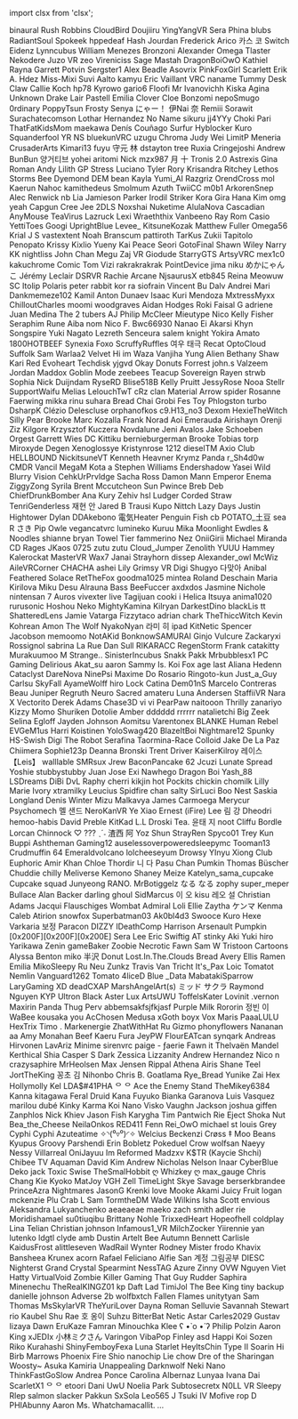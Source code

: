 ﻿import clsx from 'clsx';


<!-- Reminder that not only HTML chars have to be escaped, MDX chars also need to be (such as a space followed by an underscore). -->
<Patronelt k="0" ias="1" sp="0" >binaural</Patronelt> <Patronelt k="0" ias="1" sp="0" >Rush Robbins</Patronelt> <Patronelt k="0" ias="1" sp="0" >CloudBird</Patronelt> <Patronelt k="0" ias="1" sp="0" >Doujiiru</Patronelt> <Patronelt k="0" ias="1" sp="0" >YingYangVR</Patronelt> 
<Patronelt k="0" ias="1" sp="0" >Sera Phina</Patronelt> <Patronelt k="0" ias="1" sp="0" >blubs</Patronelt> <Patronelt k="0" ias="1" sp="0" >RadiantSoul</Patronelt> <Patronelt k="0" ias="1" sp="0" >Spokeek</Patronelt> <Patronelt k="0" ias="1" sp="0" >hppedeaf</Patronelt> 
<Patronelt k="0" ias="1" sp="0" >Hash Jourdan</Patronelt> <Patronelt k="0" ias="1" sp="0" >Frederick</Patronelt> <Patronelt k="0" ias="0" sp="0" >Arico</Patronelt> <Patronelt k="0" ias="1" sp="0" >카스 코</Patronelt> <Patronelt k="0" ias="1" sp="0" >Switch</Patronelt> 
<Patronelt k="0" ias="1" sp="0" >Eidenz</Patronelt> <Patronelt k="0" ias="1" sp="0" >Lynncubus</Patronelt> <Patronelt k="0" ias="0" sp="0" >William Menezes Bronzoni</Patronelt> <Patronelt k="0" ias="1" sp="0" >Alexander</Patronelt> <Patronelt k="0" ias="1" sp="0" >Omega</Patronelt> 
<Patronelt k="0" ias="1" sp="0" >Tlaster</Patronelt> <Patronelt k="0" ias="1" sp="0" >Nekodere</Patronelt> <Patronelt k="0" ias="1" sp="0" >Juzo VR</Patronelt> <Patronelt k="0" ias="1" sp="0" >zeo</Patronelt> <Patronelt k="0" ias="1" sp="0" >Vireniciss</Patronelt> 
<Patronelt k="0" ias="1" sp="0" >Sage Mastah</Patronelt> <Patronelt k="0" ias="1" sp="0" >DragonBoiOwO</Patronelt> <Patronelt k="0" ias="1" sp="0" >Kathiel Rayna</Patronelt> <Patronelt k="0" ias="1" sp="0" >Garrett Potvin</Patronelt> <Patronelt k="0" ias="0" sp="0" >Sergster1</Patronelt> 
<Patronelt k="0" ias="1" sp="0" >Alex Beadle</Patronelt> <Patronelt k="0" ias="1" sp="0" >Asovrix</Patronelt> <Patronelt k="0" ias="1" sp="0" >PinkFoxGirl</Patronelt> <Patronelt k="0" ias="1" sp="0" >Scarlett</Patronelt> <Patronelt k="0" ias="1" sp="0" >Erik A&#0046; Hdez</Patronelt> 
<Patronelt k="0" ias="1" sp="0" >Miss&#0045;Mixi</Patronelt> <Patronelt k="0" ias="1" sp="0" >Suvi Aalto</Patronelt> <Patronelt k="0" ias="1" sp="0" >kamyu</Patronelt> <Patronelt k="0" ias="1" sp="0" >Eric Vaillant</Patronelt> <Patronelt k="0" ias="1" sp="0" >VRC naname</Patronelt> 
<Patronelt k="0" ias="1" sp="0" >Tummy</Patronelt> <Patronelt k="0" ias="1" sp="0" >Desk Claw</Patronelt> <Patronelt k="0" ias="1" sp="0" >Callie Koch</Patronelt> <Patronelt k="0" ias="1" sp="0" >hp78</Patronelt> <Patronelt k="0" ias="0" sp="0" >Kyrowo</Patronelt> 
<Patronelt k="0" ias="0" sp="0" >gario6</Patronelt> <Patronelt k="0" ias="1" sp="0" >Floofi</Patronelt> <Patronelt k="0" ias="1" sp="0" >Mr Ivanovichh</Patronelt> <Patronelt k="0" ias="1" sp="0" >Kiska Agina</Patronelt> <Patronelt k="0" ias="1" sp="0" >Unknown</Patronelt> 
<Patronelt k="0" ias="1" sp="0" >Drake Lair</Patronelt> <Patronelt k="0" ias="1" sp="0" >Pastell Emilia</Patronelt> <Patronelt k="0" ias="1" sp="0" >Clover Cloe</Patronelt> <Patronelt k="0" ias="1" sp="0" >Bonzomi</Patronelt> <Patronelt k="0" ias="1" sp="0" >nepoSmugo</Patronelt> 
<Patronelt k="0" ias="1" sp="0" >0rdinary</Patronelt> <Patronelt k="0" ias="1" sp="0" >PoppyTsun</Patronelt> <Patronelt k="0" ias="1" sp="0" >Frosty</Patronelt> <Patronelt k="0" ias="1" sp="0" >Senya</Patronelt> <Patronelt k="0" ias="1" sp="0" >にゃー！</Patronelt> 
<Patronelt k="0" ias="1" sp="0" >伊Nai 奈</Patronelt> <Patronelt k="0" ias="1" sp="0" >Remiii</Patronelt> <Patronelt k="0" ias="1" sp="0" >Sorawit Surachatecomson</Patronelt> <Patronelt k="0" ias="1" sp="0" >Lothar Hernandez</Patronelt> <Patronelt k="0" ias="1" sp="0" >No Name</Patronelt> 
<Patronelt k="0" ias="1" sp="0" >sikuru</Patronelt> <Patronelt k="0" ias="1" sp="0" >jj4YYy</Patronelt> <Patronelt k="0" ias="1" sp="0" >Choki</Patronelt> <Patronelt k="0" ias="1" sp="0" >Pari</Patronelt> <Patronelt k="0" ias="1" sp="0" >ThatFatKidsMom</Patronelt> 
<Patronelt k="0" ias="1" sp="0" >maekawa</Patronelt> <Patronelt k="0" ias="1" sp="0" >Denís Couñago</Patronelt> <Patronelt k="0" ias="1" sp="0" >Surfur</Patronelt> <Patronelt k="0" ias="1" sp="0" >Hyblocker</Patronelt> <Patronelt k="0" ias="1" sp="0" >Kuro</Patronelt> 
<Patronelt k="0" ias="1" sp="0" >Squanderfool</Patronelt> <Patronelt k="0" ias="1" sp="0" >YR NS</Patronelt> <Patronelt k="0" ias="1" sp="0" >bluekunVRC</Patronelt> <Patronelt k="0" ias="1" sp="0" >uzugu</Patronelt> <Patronelt k="0" ias="1" sp="0" >Chroma</Patronelt> 
<Patronelt k="0" ias="0" sp="0" >Judy Wei</Patronelt> <Patronelt k="0" ias="1" sp="0" >LimitP</Patronelt> <Patronelt k="0" ias="1" sp="0" >Meneria</Patronelt> <Patronelt k="0" ias="1" sp="0" >CrusaderArts</Patronelt> <Patronelt k="0" ias="1" sp="0" >Kimari13</Patronelt> 
<Patronelt k="0" ias="1" sp="0" >fuyu</Patronelt> <Patronelt k="0" ias="1" sp="0" >守元 林</Patronelt> <Patronelt k="0" ias="1" sp="0" >dstayton</Patronelt> <Patronelt k="0" ias="1" sp="0" >tree</Patronelt> <Patronelt k="0" ias="1" sp="0" >Ruxia</Patronelt> 
<Patronelt k="0" ias="1" sp="0" >Cringejoshi</Patronelt> <Patronelt k="0" ias="0" sp="0" >Andrew</Patronelt> <Patronelt k="0" ias="1" sp="0" >BunBun</Patronelt> <Patronelt k="0" ias="1" sp="0" >양거티브</Patronelt> <Patronelt k="0" ias="1" sp="0" >yohei aritomi</Patronelt> 
<Patronelt k="0" ias="1" sp="0" >Nick</Patronelt> <Patronelt k="0" ias="1" sp="0" >mzx987</Patronelt> <Patronelt k="0" ias="0" sp="0" >月 十</Patronelt> <Patronelt k="0" ias="0" sp="0" >Tronis 2&#0046;0</Patronelt> <Patronelt k="0" ias="0" sp="0" >Astrexis</Patronelt> 
<Patronelt k="0" ias="1" sp="0" >Gina Roman</Patronelt> <Patronelt k="0" ias="1" sp="0" >Andy</Patronelt> <Patronelt k="0" ias="0" sp="0" >Lilith GP</Patronelt> <Patronelt k="0" ias="0" sp="0" >Stress</Patronelt> <Patronelt k="0" ias="1" sp="0" >Luciano Tyler</Patronelt> 
<Patronelt k="0" ias="1" sp="0" >Rory</Patronelt> <Patronelt k="0" ias="1" sp="0" >Krisandra Ritchey</Patronelt> <Patronelt k="0" ias="0" sp="0" >Lethos Storms</Patronelt> <Patronelt k="0" ias="0" sp="0" >Bee</Patronelt> <Patronelt k="0" ias="0" sp="0" >Dyemond</Patronelt> 
<Patronelt k="0" ias="1" sp="0" >DEM bean</Patronelt> <Patronelt k="0" ias="1" sp="0" >Kayla</Patronelt> <Patronelt k="0" ias="1" sp="0" >Yumi&#0095;AI</Patronelt> <Patronelt k="0" ias="1" sp="0" >Razgriz</Patronelt> <Patronelt k="0" ias="1" sp="0" >OrendCross</Patronelt> 
<Patronelt k="0" ias="1" sp="0" >mol</Patronelt> <Patronelt k="0" ias="1" sp="0" >Kaerun</Patronelt> <Patronelt k="0" ias="1" sp="0" >Nahoc</Patronelt> <Patronelt k="0" ias="1" sp="0" >kamithedeus</Patronelt> <Patronelt k="0" ias="1" sp="0" >Smolmum</Patronelt> 
<Patronelt k="0" ias="1" sp="0" >Azuth</Patronelt> <Patronelt k="0" ias="1" sp="0" >TwiiCC</Patronelt> <Patronelt k="0" ias="0" sp="0" >m0b1</Patronelt> <Patronelt k="0" ias="1" sp="0" >ArkorenSnep</Patronelt> <Patronelt k="0" ias="1" sp="0" >Alec Renwick</Patronelt> 
<Patronelt k="0" ias="1" sp="0" >nb</Patronelt> <Patronelt k="0" ias="1" sp="0" >Lia</Patronelt> <Patronelt k="0" ias="1" sp="0" >Jamieson Parker</Patronelt> <Patronelt k="0" ias="1" sp="0" >Irodil Striker</Patronelt> <Patronelt k="0" ias="1" sp="0" >Kora Gira</Patronelt> 
<Patronelt k="0" ias="1" sp="0" >Hana Kim</Patronelt> <Patronelt k="0" ias="1" sp="0" >omg yeah</Patronelt> <Patronelt k="0" ias="1" sp="0" >Capgun</Patronelt> <Patronelt k="0" ias="0" sp="0" >Cree Jee</Patronelt> <Patronelt k="0" ias="1" sp="0" >2DLS</Patronelt> 
<Patronelt k="0" ias="1" sp="0" >Noxshai</Patronelt> <Patronelt k="0" ias="0" sp="0" >Nuketime</Patronelt> <Patronelt k="0" ias="1" sp="0" >AlulaNova</Patronelt> <Patronelt k="0" ias="1" sp="0" >Cascadian</Patronelt> <Patronelt k="0" ias="1" sp="0" >AnyMouse</Patronelt> 
<Patronelt k="0" ias="0" sp="0" >TeaVirus</Patronelt> <Patronelt k="0" ias="1" sp="0" >Lazruck</Patronelt> <Patronelt k="0" ias="0" sp="0" >Lexi</Patronelt> <Patronelt k="0" ias="1" sp="0" >Wraeththix</Patronelt> <Patronelt k="0" ias="1" sp="0" >Vanbeeno</Patronelt> 
<Patronelt k="0" ias="1" sp="0" >Ray Rom</Patronelt> <Patronelt k="0" ias="1" sp="0" >Casio</Patronelt> <Patronelt k="0" ias="1" sp="0" >YettiToes</Patronelt> <Patronelt k="0" ias="1" sp="0" >Googi</Patronelt> <Patronelt k="0" ias="0" sp="0" >UprightBlue</Patronelt> 
<Patronelt k="0" ias="1" sp="0" >Levee&#0095;</Patronelt> <Patronelt k="0" ias="1" sp="0" >KitsuneKozak</Patronelt> <Patronelt k="0" ias="1" sp="0" >Matthew Fuller</Patronelt> <Patronelt k="0" ias="1" sp="0" >Omega56</Patronelt> <Patronelt k="0" ias="1" sp="0" >Krial</Patronelt> 
<Patronelt k="0" ias="1" sp="0" >J S</Patronelt> <Patronelt k="0" ias="1" sp="0" >vastextent</Patronelt> <Patronelt k="0" ias="0" sp="0" >Noah Branscum</Patronelt> <Patronelt k="0" ias="1" sp="0" >pattiroth</Patronelt> <Patronelt k="0" ias="1" sp="0" >TarKus</Patronelt> 
<Patronelt k="0" ias="1" sp="0" >Zukii</Patronelt> <Patronelt k="0" ias="1" sp="0" >Tapitolo Penopato</Patronelt> <Patronelt k="0" ias="1" sp="0" >Krissy</Patronelt> <Patronelt k="0" ias="1" sp="0" >Kixlio Yueny</Patronelt> <Patronelt k="0" ias="1" sp="0" >Kai Peace</Patronelt> 
<Patronelt k="0" ias="0" sp="0" >Seori</Patronelt> <Patronelt k="0" ias="1" sp="0" >GotoFinal</Patronelt> <Patronelt k="0" ias="1" sp="0" >Shawn Wiley</Patronelt> <Patronelt k="0" ias="1" sp="0" >Narry</Patronelt> <Patronelt k="0" ias="1" sp="0" >KK</Patronelt> 
<Patronelt k="0" ias="1" sp="0" >nightliss</Patronelt> <Patronelt k="0" ias="1" sp="0" >John Chan</Patronelt> <Patronelt k="0" ias="1" sp="0" >Megu</Patronelt> <Patronelt k="0" ias="1" sp="0" >Zaj VR</Patronelt> <Patronelt k="0" ias="0" sp="0" >Giodude</Patronelt> 
<Patronelt k="0" ias="1" sp="0" >StarryGTS</Patronelt> <Patronelt k="0" ias="1" sp="0" >ArtsyVRC</Patronelt> <Patronelt k="0" ias="1" sp="0" >mex1c0</Patronelt> <Patronelt k="0" ias="1" sp="0" >kakuchrome</Patronelt> <Patronelt k="0" ias="1" sp="0" >Comic Tom</Patronelt> 
<Patronelt k="0" ias="1" sp="0" >Vizi</Patronelt> <Patronelt k="0" ias="1" sp="0" >rakrakrakrak</Patronelt> <Patronelt k="0" ias="1" sp="0" >PointDevice</Patronelt> <Patronelt k="0" ias="1" sp="0" >jima niku</Patronelt> <Patronelt k="0" ias="0" sp="0" >めかにゃんこ</Patronelt> 
<Patronelt k="0" ias="1" sp="0" >Jérémy Leclair</Patronelt> <Patronelt k="0" ias="1" sp="0" >DSRVR</Patronelt> <Patronelt k="0" ias="1" sp="0" >Rachie</Patronelt> <Patronelt k="0" ias="0" sp="0" >Arcane</Patronelt> <Patronelt k="0" ias="0" sp="0" >NjsaurusX</Patronelt> 
<Patronelt k="0" ias="1" sp="0" >etb845</Patronelt> <Patronelt k="0" ias="0" sp="0" >Reina</Patronelt> <Patronelt k="0" ias="1" sp="0" >Meowuw SC</Patronelt> <Patronelt k="0" ias="1" sp="0" >Itolip</Patronelt> <Patronelt k="0" ias="1" sp="0" >Polaris</Patronelt> 
<Patronelt k="0" ias="1" sp="0" >peter rabbit</Patronelt> <Patronelt k="0" ias="1" sp="0" >kor ra</Patronelt> <Patronelt k="0" ias="0" sp="0" >siofrain</Patronelt> <Patronelt k="0" ias="1" sp="0" >Vincent Bu</Patronelt> <Patronelt k="0" ias="0" sp="0" >Dalv Andrei</Patronelt> 
<Patronelt k="0" ias="1" sp="0" >Mari</Patronelt> <Patronelt k="0" ias="1" sp="0" >Dankmemeze102 Kamil</Patronelt> <Patronelt k="0" ias="1" sp="0" >Anton Dunaev</Patronelt> <Patronelt k="0" ias="0" sp="0" >Isaac Kuri Mendoza</Patronelt> <Patronelt k="0" ias="0" sp="0" >MxtressMyxx</Patronelt> 
<Patronelt k="0" ias="0" sp="0" >ChilloutCharles</Patronelt> <Patronelt k="0" ias="1" sp="0" >moomi</Patronelt> <Patronelt k="0" ias="0" sp="0" >woodgraves</Patronelt> <Patronelt k="0" ias="0" sp="0" >Aidan Hodges</Patronelt> <Patronelt k="0" ias="1" sp="0" >Roki</Patronelt> 
<Patronelt k="0" ias="1" sp="0" >Faisal G</Patronelt> <Patronelt k="0" ias="1" sp="0" >adriene</Patronelt> <Patronelt k="0" ias="1" sp="0" >Juan Medina</Patronelt> <Patronelt k="0" ias="1" sp="0" >The 2 tubers</Patronelt> <Patronelt k="0" ias="1" sp="0" >AJ</Patronelt> 
<Patronelt k="0" ias="1" sp="0" >Philip McCleer</Patronelt> <Patronelt k="0" ias="0" sp="0" >Mieutype Nico</Patronelt> <Patronelt k="0" ias="1" sp="0" >Kelly Fisher</Patronelt> <Patronelt k="0" ias="1" sp="0" >Seraphim Rune</Patronelt> <Patronelt k="0" ias="1" sp="0" >Aiba</Patronelt> 
<Patronelt k="0" ias="0" sp="0" >nom</Patronelt> <Patronelt k="0" ias="0" sp="0" >Nico F&#0046;</Patronelt> <Patronelt k="0" ias="1" sp="0" >Bwc66930</Patronelt> <Patronelt k="0" ias="0" sp="0" >Nanao Ei</Patronelt> <Patronelt k="0" ias="1" sp="0" >Akarsi</Patronelt> 
<Patronelt k="0" ias="1" sp="0" >Khyn</Patronelt> <Patronelt k="0" ias="1" sp="0" >Songspire</Patronelt> <Patronelt k="0" ias="1" sp="0" >Yuki Nagato</Patronelt> <Patronelt k="0" ias="0" sp="0" >Lezreth Senceura</Patronelt> <Patronelt k="0" ias="1" sp="0" >salem knight</Patronelt> 
<Patronelt k="0" ias="0" sp="0" >Yokira Amato</Patronelt> <Patronelt k="0" ias="0" sp="0" >1800HOTBEEF</Patronelt> <Patronelt k="0" ias="1" sp="0" >Synexia Foxo</Patronelt> <Patronelt k="0" ias="1" sp="0" >ScruffyRuffles</Patronelt> <Patronelt k="0" ias="1" sp="0" >여우 태극</Patronelt> 
<Patronelt k="0" ias="0" sp="0" >Recat</Patronelt> <Patronelt k="0" ias="1" sp="0" >OptoCloud</Patronelt> <Patronelt k="0" ias="1" sp="0" >Suffolk</Patronelt> <Patronelt k="0" ias="1" sp="0" >Sam</Patronelt> <Patronelt k="0" ias="1" sp="0" >Warlaa2</Patronelt> 
<Patronelt k="0" ias="0" sp="0" >Velvet</Patronelt> <Patronelt k="0" ias="1" sp="0" >Hi im Waza</Patronelt> <Patronelt k="0" ias="1" sp="0" >Vanjiha</Patronelt> <Patronelt k="0" ias="1" sp="0" >Yung Alien</Patronelt> <Patronelt k="0" ias="1" sp="0" >Bethany Shaw</Patronelt> 
<Patronelt k="0" ias="1" sp="0" >Kari Red</Patronelt> <Patronelt k="0" ias="1" sp="0" >Evoheart</Patronelt> <Patronelt k="0" ias="1" sp="0" >Techdisk</Patronelt> <Patronelt k="0" ias="1" sp="0" >yjgvd</Patronelt> <Patronelt k="0" ias="0" sp="0" >Okay Donuts</Patronelt> 
<Patronelt k="0" ias="1" sp="0" >Forrest</Patronelt> <Patronelt k="0" ias="1" sp="0" >john&#0046;s</Patronelt> <Patronelt k="0" ias="0" sp="0" >Valzeem</Patronelt> <Patronelt k="0" ias="0" sp="0" >Jordan Maddox</Patronelt> <Patronelt k="0" ias="0" sp="0" >Goblin Mode</Patronelt> 
<Patronelt k="0" ias="1" sp="0" >zeebees</Patronelt> <Patronelt k="0" ias="1" sp="0" >Teacup Sovereign</Patronelt> <Patronelt k="0" ias="0" sp="0" >Rayen</Patronelt> <Patronelt k="0" ias="0" sp="0" >strwb</Patronelt> <Patronelt k="0" ias="0" sp="0" >Sophia</Patronelt> 
<Patronelt k="0" ias="0" sp="0" >Nick Duijndam</Patronelt> <Patronelt k="0" ias="0" sp="0" >RyseRD</Patronelt> <Patronelt k="0" ias="1" sp="0" >Blise518B</Patronelt> <Patronelt k="0" ias="1" sp="0" >Kelly Pruitt</Patronelt> <Patronelt k="0" ias="0" sp="0" >JessyRose</Patronelt> 
<Patronelt k="0" ias="1" sp="0" >Nooa</Patronelt> <Patronelt k="0" ias="0" sp="0" >Stellr</Patronelt> <Patronelt k="0" ias="1" sp="0" >SupportWaifu</Patronelt> <Patronelt k="0" ias="0" sp="0" >Melias</Patronelt> <Patronelt k="0" ias="1" sp="0" >LelouchTwT</Patronelt> 
<Patronelt k="0" ias="0" sp="0" >cRz clan</Patronelt> <Patronelt k="0" ias="0" sp="0" >Material Arrow</Patronelt> <Patronelt k="0" ias="0" sp="0" >spider</Patronelt> <Patronelt k="0" ias="0" sp="0" >Rosanne Faerwing</Patronelt> <Patronelt k="0" ias="0" sp="0" >mikka</Patronelt> 
<Patronelt k="0" ias="1" sp="0" >rinu suhara</Patronelt> <Patronelt k="0" ias="1" sp="0" >Bread Chai</Patronelt> <Patronelt k="0" ias="0" sp="0" >Grobi</Patronelt> <Patronelt k="0" ias="1" sp="0" >Fes Toy</Patronelt> <Patronelt k="0" ias="0" sp="0" >Phlogston</Patronelt> 
<Patronelt k="0" ias="1" sp="0" >turbo</Patronelt> <Patronelt k="0" ias="1" sp="0" >DsharpK</Patronelt> <Patronelt k="0" ias="0" sp="0" >Clézio Delescluse</Patronelt> <Patronelt k="0" ias="0" sp="0" >orphanofkos</Patronelt> <Patronelt k="0" ias="1" sp="0" >c9&#0046;H13&#0095;no3</Patronelt> 
<Patronelt k="0" ias="0" sp="0" >Dexom</Patronelt> <Patronelt k="0" ias="0" sp="0" >HexieTheWitch</Patronelt> <Patronelt k="0" ias="0" sp="0" >Silly Pear</Patronelt> <Patronelt k="0" ias="0" sp="0" >Brooke</Patronelt> <Patronelt k="0" ias="0" sp="0" >Marc Kozalla</Patronelt> 
<Patronelt k="0" ias="0" sp="0" >Frank</Patronelt> <Patronelt k="0" ias="0" sp="0" >Norad</Patronelt> <Patronelt k="0" ias="1" sp="0" >Aoi Emerauda</Patronelt> <Patronelt k="0" ias="1" sp="0" >Airishayn</Patronelt> <Patronelt k="0" ias="1" sp="0" >Orenji</Patronelt> 
<Patronelt k="0" ias="0" sp="0" >Ziz</Patronelt> <Patronelt k="0" ias="0" sp="0" >Kilgore</Patronelt> <Patronelt k="0" ias="0" sp="0" >Krzysztof Kuczera</Patronelt> <Patronelt k="0" ias="1" sp="0" >Novdalune</Patronelt> <Patronelt k="0" ias="0" sp="0" >Jeni Avalos</Patronelt> 
<Patronelt k="0" ias="0" sp="0" >Jake Schoeben</Patronelt> <Patronelt k="0" ias="1" sp="0" >Orgest</Patronelt> <Patronelt k="0" ias="1" sp="0" >Garrett Wies</Patronelt> <Patronelt k="0" ias="0" sp="0" >DC</Patronelt> <Patronelt k="0" ias="1" sp="0" >Kittiku</Patronelt> 
<Patronelt k="0" ias="1" sp="0" >bernieburgerman</Patronelt> <Patronelt k="0" ias="1" sp="0" >Brooke</Patronelt> <Patronelt k="0" ias="1" sp="0" >Tobias torp</Patronelt> <Patronelt k="0" ias="0" sp="0" >Miroxyde</Patronelt> <Patronelt k="0" ias="0" sp="0" >Degen</Patronelt> 
<Patronelt k="0" ias="0" sp="0" >Xenoglossye</Patronelt> <Patronelt k="0" ias="0" sp="0" >Kristynrose 1212</Patronelt> <Patronelt k="0" ias="1" sp="0" >dieselTM</Patronelt> <Patronelt k="0" ias="0" sp="0" >Axio</Patronelt> <Patronelt k="0" ias="1" sp="0" >Club HELLBOUND</Patronelt> 
<Patronelt k="0" ias="0" sp="0" >NickitsuneVT</Patronelt> <Patronelt k="0" ias="1" sp="0" >Kenneth Heavner</Patronelt> <Patronelt k="0" ias="1" sp="0" >Krymz Panda</Patronelt> <Patronelt k="0" ias="0" sp="0" >r&#0095;Sh4d0w</Patronelt> <Patronelt k="0" ias="1" sp="0" >CMDR Vancil</Patronelt> 
<Patronelt k="0" ias="1" sp="0" >MegaM</Patronelt> <Patronelt k="0" ias="1" sp="0" >Kota</Patronelt> <Patronelt k="0" ias="1" sp="0" >a</Patronelt> <Patronelt k="0" ias="1" sp="0" >Stephen Williams</Patronelt> <Patronelt k="0" ias="1" sp="0" >Endershadow</Patronelt> 
<Patronelt k="0" ias="1" sp="0" >Yasei Wild</Patronelt> <Patronelt k="0" ias="0" sp="0" >Blurry Vision</Patronelt> <Patronelt k="0" ias="1" sp="0" >CehkUrPrvldge</Patronelt> <Patronelt k="0" ias="1" sp="0" >Sacha Ross</Patronelt> <Patronelt k="0" ias="1" sp="0" >Damon Mann</Patronelt> 
<Patronelt k="0" ias="0" sp="0" >Emperor Enema</Patronelt> <Patronelt k="0" ias="1" sp="0" >ZiggyZong</Patronelt> <Patronelt k="0" ias="1" sp="0" >Syrila</Patronelt> <Patronelt k="0" ias="0" sp="0" >Brent Mccutcheon</Patronelt> <Patronelt k="0" ias="1" sp="0" >Sun Pwince</Patronelt> 
<Patronelt k="0" ias="0" sp="0" >Breb Deb</Patronelt> <Patronelt k="0" ias="1" sp="0" >ChiefDrunkBomber</Patronelt> <Patronelt k="0" ias="1" sp="0" >Ana Kury</Patronelt> <Patronelt k="0" ias="1" sp="0" >Zehiv</Patronelt> <Patronelt k="0" ias="0" sp="0" >hsl</Patronelt> 
<Patronelt k="0" ias="1" sp="0" >Ludger</Patronelt> <Patronelt k="0" ias="1" sp="0" >Corded Straw</Patronelt> <Patronelt k="0" ias="1" sp="0" >TenriGenderless</Patronelt> <Patronelt k="0" ias="1" sp="0" >재현 안</Patronelt> <Patronelt k="0" ias="1" sp="0" >Jared B Trausi</Patronelt> 
<Patronelt k="0" ias="1" sp="0" >Kupo</Patronelt> <Patronelt k="0" ias="1" sp="0" >Nittch</Patronelt> <Patronelt k="0" ias="1" sp="0" >Lazy Days</Patronelt> <Patronelt k="0" ias="1" sp="0" >Justin Hightower</Patronelt> <Patronelt k="0" ias="1" sp="0" >Dylan</Patronelt> 
<Patronelt k="0" ias="1" sp="0" >DDAkebono</Patronelt> <Patronelt k="0" ias="0" sp="0" >電気Heater</Patronelt> <Patronelt k="0" ias="1" sp="0" >Penguin Fish</Patronelt> <Patronelt k="0" ias="1" sp="0" >cb</Patronelt> <Patronelt k="0" ias="0" sp="0" >POTATO&#0095;土豆</Patronelt> 
<Patronelt k="0" ias="0" sp="0" >sea R</Patronelt> <Patronelt k="0" ias="1" sp="0" >さき</Patronelt> <Patronelt k="0" ias="0" sp="0" >Pip Owle</Patronelt> <Patronelt k="0" ias="1" sp="0" >vegancatvrc</Patronelt> <Patronelt k="0" ias="1" sp="0" >lumineko</Patronelt> 
<Patronelt k="0" ias="1" sp="0" >Kuruu</Patronelt> <Patronelt k="0" ias="1" sp="0" >Mika Moonlight</Patronelt> <Patronelt k="0" ias="1" sp="0" >Ewdles &#0038; Noodles</Patronelt> <Patronelt k="0" ias="0" sp="0" >shianne bryan</Patronelt> <Patronelt k="0" ias="0" sp="0" >Towel Tier</Patronelt> 
<Patronelt k="0" ias="1" sp="0" >fammerino</Patronelt> <Patronelt k="0" ias="1" sp="0" >Nez</Patronelt> <Patronelt k="0" ias="1" sp="0" >OniiGirii</Patronelt> <Patronelt k="0" ias="1" sp="0" >Michael Miranda</Patronelt> <Patronelt k="0" ias="1" sp="0" >CD Rages</Patronelt> 
<Patronelt k="0" ias="1" sp="0" >JKaos 0725</Patronelt> <Patronelt k="0" ias="0" sp="0" >zutu zutu</Patronelt> <Patronelt k="0" ias="0" sp="0" >Cloud&#0095;Jumper</Patronelt> <Patronelt k="0" ias="0" sp="0" >Zenolith</Patronelt> <Patronelt k="0" ias="0" sp="0" >YUUU</Patronelt> 
<Patronelt k="0" ias="0" sp="0" >Hammey</Patronelt> <Patronelt k="0" ias="1" sp="0" >Kalerockat</Patronelt> <Patronelt k="0" ias="1" sp="0" >MasterVR</Patronelt> <Patronelt k="0" ias="1" sp="0" >Wax7</Patronelt> <Patronelt k="0" ias="0" sp="0" >Janai Strayhorn</Patronelt> 
<Patronelt k="0" ias="1" sp="0" >dissep</Patronelt> <Patronelt k="0" ias="1" sp="0" >Alexander&#0095;owl</Patronelt> <Patronelt k="0" ias="1" sp="0" >McWiz</Patronelt> <Patronelt k="0" ias="1" sp="0" >AileVRCorner</Patronelt> <Patronelt k="0" ias="0" sp="0" >CHACHA</Patronelt> 
<Patronelt k="0" ias="0" sp="0" >ashei</Patronelt> <Patronelt k="0" ias="1" sp="0" >Lily</Patronelt> <Patronelt k="0" ias="1" sp="0" >Grimsy VR</Patronelt> <Patronelt k="0" ias="1" sp="0" >Digi</Patronelt> <Patronelt k="0" ias="0" sp="0" >Shugyo</Patronelt> 
<Patronelt k="0" ias="1" sp="0" >다맞아</Patronelt> <Patronelt k="0" ias="0" sp="0" >Anibal</Patronelt> <Patronelt k="0" ias="0" sp="0" >Feathered Solace</Patronelt> <Patronelt k="0" ias="1" sp="0" >RetTheFox</Patronelt> <Patronelt k="0" ias="0" sp="0" >goodma1025</Patronelt> 
<Patronelt k="0" ias="0" sp="0" >mintea</Patronelt> <Patronelt k="0" ias="1" sp="0" >Roland Deschain</Patronelt> <Patronelt k="0" ias="0" sp="0" >Maria Kirilova</Patronelt> <Patronelt k="0" ias="1" sp="0" >Miku Desu</Patronelt> <Patronelt k="0" ias="1" sp="0" >Alrauna</Patronelt> 
<Patronelt k="0" ias="1" sp="0" >Bass</Patronelt> <Patronelt k="0" ias="1" sp="0" >BeeFuccer</Patronelt> <Patronelt k="0" ias="1" sp="0" >axdxdos</Patronelt> <Patronelt k="0" ias="1" sp="0" >Jasmine Nichole</Patronelt> <Patronelt k="0" ias="1" sp="0" >nintensan 7</Patronelt> 
<Patronelt k="0" ias="0" sp="0" >Auros</Patronelt> <Patronelt k="0" ias="0" sp="0" >vivexter live</Patronelt> <Patronelt k="0" ias="1" sp="0" >Tagijuan</Patronelt> <Patronelt k="0" ias="0" sp="0" >cooki i</Patronelt> <Patronelt k="0" ias="1" sp="0" >Helica Itsuya</Patronelt> 
<Patronelt k="0" ias="0" sp="0" >anima1020</Patronelt> <Patronelt k="0" ias="1" sp="0" >rurusonic</Patronelt> <Patronelt k="0" ias="1" sp="0" >Hoshou Neko</Patronelt> <Patronelt k="0" ias="1" sp="0" >MightyKamina</Patronelt> <Patronelt k="0" ias="1" sp="0" >Kilryan</Patronelt> 
<Patronelt k="0" ias="1" sp="0" >DarkestDino</Patronelt> <Patronelt k="0" ias="1" sp="0" >blackLis tt</Patronelt> <Patronelt k="0" ias="0" sp="0" >ShatteredLens</Patronelt> <Patronelt k="0" ias="0" sp="0" >Jamie Vatarga</Patronelt> <Patronelt k="0" ias="0" sp="0" >Fizzytaco</Patronelt> 
<Patronelt k="0" ias="1" sp="0" >adrian chark</Patronelt> <Patronelt k="0" ias="1" sp="0" >TheThiccWitch</Patronelt> <Patronelt k="0" ias="1" sp="0" >Kevin</Patronelt> <Patronelt k="0" ias="0" sp="0" >Kohrean</Patronelt> <Patronelt k="0" ias="1" sp="0" >Amon The Wolf</Patronelt> 
<Patronelt k="0" ias="0" sp="0" >NyakoNyan</Patronelt> <Patronelt k="0" ias="1" sp="0" >라미 히</Patronelt> <Patronelt k="0" ias="1" sp="0" >ipad</Patronelt> <Patronelt k="0" ias="1" sp="0" >KitNetic</Patronelt> <Patronelt k="0" ias="1" sp="0" >Spencer Jacobson</Patronelt> 
<Patronelt k="0" ias="0" sp="0" >memoomo</Patronelt> <Patronelt k="0" ias="0" sp="0" >NotAKid</Patronelt> <Patronelt k="0" ias="1" sp="0" >BonknowSAMURAI</Patronelt> <Patronelt k="0" ias="1" sp="0" >Ginjo</Patronelt> <Patronelt k="0" ias="0" sp="0" >Vulcure</Patronelt> 
<Patronelt k="0" ias="0" sp="0" >Zackaryxi Rossignol</Patronelt> <Patronelt k="0" ias="1" sp="0" >sabrina La Rue</Patronelt> <Patronelt k="0" ias="1" sp="0" >Dan Sull</Patronelt> <Patronelt k="0" ias="0" sp="0" >RIKARACC</Patronelt> <Patronelt k="0" ias="1" sp="0" >RegenStorm</Patronelt> 
<Patronelt k="0" ias="1" sp="0" >Frank</Patronelt> <Patronelt k="0" ias="1" sp="0" >catakitty</Patronelt> <Patronelt k="0" ias="1" sp="0" >Murakuumoo</Patronelt> <Patronelt k="0" ias="1" sp="0" >M</Patronelt> <Patronelt k="0" ias="0" sp="0" >Strange&#0046;&#0046;</Patronelt> 
<Patronelt k="0" ias="1" sp="0" >SinisterIncubus</Patronelt> <Patronelt k="0" ias="0" sp="0" >Snakk Pakk</Patronelt> <Patronelt k="0" ias="1" sp="0" >Mrbubblesx1 PC Gaming</Patronelt> <Patronelt k="0" ias="1" sp="0" >Delirious</Patronelt> <Patronelt k="0" ias="0" sp="0" >Akat&#0095;su</Patronelt> 
<Patronelt k="0" ias="1" sp="0" >aaron</Patronelt> <Patronelt k="0" ias="1" sp="0" >Sammy</Patronelt> <Patronelt k="0" ias="0" sp="0" >Is&#0046;</Patronelt> <Patronelt k="0" ias="0" sp="0" >Koi Fox</Patronelt> <Patronelt k="0" ias="0" sp="0" >age last</Patronelt> 
<Patronelt k="0" ias="1" sp="0" >Aliana</Patronelt> <Patronelt k="0" ias="1" sp="0" >Hedenn</Patronelt> <Patronelt k="0" ias="1" sp="0" >Cataclyst</Patronelt> <Patronelt k="0" ias="1" sp="0" >DareNova</Patronelt> <Patronelt k="0" ias="1" sp="0" >NinePsi</Patronelt> 
<Patronelt k="0" ias="0" sp="0" >Maxime Do Rosario</Patronelt> <Patronelt k="0" ias="1" sp="0" >Ringoto&#0045;kun</Patronelt> <Patronelt k="0" ias="1" sp="0" >Just&#0095;a&#0095;Guy</Patronelt> <Patronelt k="0" ias="0" sp="0" >Carlsu</Patronelt> <Patronelt k="0" ias="1" sp="0" >SkyFall</Patronelt> 
<Patronelt k="0" ias="1" sp="0" >AyameWolff</Patronelt> <Patronelt k="0" ias="0" sp="0" >hiro</Patronelt> <Patronelt k="0" ias="1" sp="0" >Lock</Patronelt> <Patronelt k="0" ias="1" sp="0" >Catina</Patronelt> <Patronelt k="0" ias="0" sp="0" >Dem01nS</Patronelt> 
<Patronelt k="0" ias="1" sp="0" >Marcelo Contreras</Patronelt> <Patronelt k="0" ias="0" sp="0" >Beau</Patronelt> <Patronelt k="0" ias="1" sp="0" >Juniper Regruth</Patronelt> <Patronelt k="0" ias="1" sp="0" >Neuro</Patronelt> <Patronelt k="0" ias="0" sp="0" >Sacred</Patronelt> 
<Patronelt k="0" ias="0" sp="0" >amateru</Patronelt> <Patronelt k="0" ias="0" sp="0" >Luna Andersen</Patronelt> <Patronelt k="0" ias="0" sp="0" >StaffiiVR</Patronelt> <Patronelt k="0" ias="1" sp="0" >Nara X</Patronelt> <Patronelt k="0" ias="1" sp="0" >Vectorito</Patronelt> 
<Patronelt k="0" ias="1" sp="0" >Derek Adams</Patronelt> <Patronelt k="0" ias="1" sp="0" >Chase3D</Patronelt> <Patronelt k="0" ias="0" sp="0" >vi vi</Patronelt> <Patronelt k="0" ias="1" sp="0" >PearPaw</Patronelt> <Patronelt k="0" ias="1" sp="0" >naitooon</Patronelt> 
<Patronelt k="0" ias="0" sp="0" >Thrilly</Patronelt> <Patronelt k="0" ias="1" sp="0" >zanariyo</Patronelt> <Patronelt k="0" ias="0" sp="0" >Kizzy</Patronelt> <Patronelt k="0" ias="1" sp="0" >Momo Shuriken</Patronelt> <Patronelt k="0" ias="1" sp="0" >Dotolie</Patronelt> 
<Patronelt k="0" ias="1" sp="0" >Amber</Patronelt> <Patronelt k="0" ias="1" sp="0" >dddddd rrrrrr</Patronelt> <Patronelt k="0" ias="1" sp="0" >natalietchi</Patronelt> <Patronelt k="0" ias="0" sp="0" >Big Zeek</Patronelt> <Patronelt k="0" ias="1" sp="0" >Selina Egloff</Patronelt> 
<Patronelt k="0" ias="0" sp="0" >Jayden Johnson</Patronelt> <Patronelt k="0" ias="1" sp="0" >Aomitsu</Patronelt> <Patronelt k="0" ias="0" sp="0" >Varentonex</Patronelt> <Patronelt k="0" ias="0" sp="0" >BLANKE</Patronelt> <Patronelt k="0" ias="1" sp="0" >Human Rebel</Patronelt> 
<Patronelt k="0" ias="0" sp="0" >EVGeM1us</Patronelt> <Patronelt k="0" ias="0" sp="0" >Harri Koistinen</Patronelt> <Patronelt k="0" ias="1" sp="0" >YoloSwag420 BlazeItBoi</Patronelt> <Patronelt k="0" ias="1" sp="0" >Nightmare12</Patronelt> <Patronelt k="0" ias="1" sp="0" >Spunky</Patronelt> 
<Patronelt k="0" ias="0" sp="0" >HS&#0045;Swish</Patronelt> <Patronelt k="0" ias="0" sp="0" >Digi The Robot</Patronelt> <Patronelt k="0" ias="1" sp="0" >Serafina Taormina&#0045;Race</Patronelt> <Patronelt k="0" ias="0" sp="0" >Colloid</Patronelt> <Patronelt k="0" ias="1" sp="0" >Jake De La Paz</Patronelt> 
<Patronelt k="0" ias="1" sp="0" >Chiimera</Patronelt> <Patronelt k="0" ias="1" sp="0" >Sophie123p</Patronelt> <Patronelt k="0" ias="0" sp="0" >Deanna Bronski</Patronelt> <Patronelt k="0" ias="1" sp="0" >Trent Driver</Patronelt> <Patronelt k="0" ias="1" sp="0" >KaiserKilroy</Patronelt> 
<Patronelt k="0" ias="0" sp="0" >레이스 【Leis】</Patronelt> <Patronelt k="0" ias="0" sp="0" >walllable</Patronelt> <Patronelt k="0" ias="0" sp="0" >SMRsux Jrew</Patronelt> <Patronelt k="0" ias="1" sp="0" >BaconPancake 62</Patronelt> <Patronelt k="0" ias="1" sp="0" >Jcuzi</Patronelt> 
<Patronelt k="0" ias="1" sp="0" >Lunate Spread</Patronelt> <Patronelt k="0" ias="1" sp="0" >Yoshie</Patronelt> <Patronelt k="0" ias="1" sp="0" >stubbystubby</Patronelt> <Patronelt k="0" ias="0" sp="0" >Juan Jose</Patronelt> <Patronelt k="0" ias="1" sp="0" >Exi Nawhego</Patronelt> 
<Patronelt k="0" ias="0" sp="0" >Dragon Boi</Patronelt> <Patronelt k="0" ias="1" sp="0" >Yash&#0095;88</Patronelt> <Patronelt k="0" ias="1" sp="0" >LSDreams</Patronelt> <Patronelt k="0" ias="0" sp="0" >DiBi</Patronelt> <Patronelt k="0" ias="0" sp="0" >DvL Raphy</Patronelt> 
<Patronelt k="0" ias="0" sp="0" >cherri</Patronelt> <Patronelt k="0" ias="0" sp="0" >kikjin</Patronelt> <Patronelt k="0" ias="1" sp="0" >hot Pockits chickin</Patronelt> <Patronelt k="0" ias="1" sp="0" >chomilk</Patronelt> <Patronelt k="0" ias="1" sp="0" >Lilly Marie</Patronelt> 
<Patronelt k="0" ias="1" sp="0" >Ivory</Patronelt> <Patronelt k="0" ias="1" sp="0" >xtramilky</Patronelt> <Patronelt k="0" ias="0" sp="0" >Leucius</Patronelt> <Patronelt k="0" ias="0" sp="0" >Spidfire chan</Patronelt> <Patronelt k="0" ias="0" sp="0" >salty</Patronelt> 
<Patronelt k="0" ias="0" sp="0" >SirLuci</Patronelt> <Patronelt k="0" ias="0" sp="0" >Boo</Patronelt> <Patronelt k="0" ias="0" sp="0" >Nest</Patronelt> <Patronelt k="0" ias="0" sp="0" >Saskia Longland</Patronelt> <Patronelt k="0" ias="0" sp="0" >Denis Winter</Patronelt> 
<Patronelt k="0" ias="0" sp="0" >Mizu Malkavya</Patronelt> <Patronelt k="0" ias="1" sp="0" >James Carmoega</Patronelt> <Patronelt k="0" ias="0" sp="0" >Merycur</Patronelt> <Patronelt k="0" ias="0" sp="0" >Psychomech</Patronelt> <Patronelt k="0" ias="0" sp="0" >멜 샌드</Patronelt> 
<Patronelt k="0" ias="0" sp="0" >NeroKanVR</Patronelt> <Patronelt k="0" ias="0" sp="0" >Ye Xiao</Patronelt> <Patronelt k="0" ias="1" sp="0" >Ernest &#0040;iFire&#0041; Lee</Patronelt> <Patronelt k="0" ias="0" sp="0" >림 강</Patronelt> <Patronelt k="0" ias="0" sp="0" >Dheodri</Patronelt> 
<Patronelt k="0" ias="0" sp="0" >hemoo&#0045;habis</Patronelt> <Patronelt k="0" ias="1" sp="0" >David Preble</Patronelt> <Patronelt k="0" ias="0" sp="0" >KitKad</Patronelt> <Patronelt k="0" ias="0" sp="0" >L&#0046;L</Patronelt> <Patronelt k="0" ias="0" sp="0" >Droski</Patronelt> 
<Patronelt k="0" ias="0" sp="0" >Tea&#0046;</Patronelt> <Patronelt k="0" ias="1" sp="0" >윤태 지</Patronelt> <Patronelt k="0" ias="0" sp="0" >noot</Patronelt> <Patronelt k="0" ias="1" sp="0" >Cliffu Bordle</Patronelt> <Patronelt k="0" ias="0" sp="0" >Lorcan Chinnock</Patronelt> 
<Patronelt k="0" ias="1" sp="0" >♡ &#0063;&#0063;&#0063; ˎˊ˗</Patronelt> <Patronelt k="0" ias="1" sp="0" >渣西 阿</Patronelt> <Patronelt k="0" ias="0" sp="0" >Yoz Shun</Patronelt> <Patronelt k="0" ias="0" sp="0" >StrayRen</Patronelt> <Patronelt k="0" ias="0" sp="0" >Spyco01</Patronelt> 
<Patronelt k="0" ias="0" sp="0" >Trey Kun</Patronelt> <Patronelt k="0" ias="0" sp="0" >Buppi</Patronelt> <Patronelt k="0" ias="0" sp="0" >Ashtheman Gaming12</Patronelt> <Patronelt k="0" ias="0" sp="0" >auselessoverpoweredsleepymc</Patronelt> <Patronelt k="0" ias="1" sp="0" >Tooman13</Patronelt> 
<Patronelt k="0" ias="0" sp="0" >Crudmuffin 64</Patronelt> <Patronelt k="0" ias="0" sp="0" >Emeraldvolcano</Patronelt> <Patronelt k="0" ias="1" sp="0" >lolcheeseyum</Patronelt> <Patronelt k="0" ias="1" sp="0" >Drowsy</Patronelt> <Patronelt k="0" ias="0" sp="0" >YInyu Xiong</Patronelt> 
<Patronelt k="0" ias="0" sp="0" >Club Euphoric</Patronelt> <Patronelt k="0" ias="0" sp="0" >Amir Khan</Patronelt> <Patronelt k="0" ias="0" sp="0" >Chloe</Patronelt> <Patronelt k="0" ias="0" sp="0" >Thordir</Patronelt> <Patronelt k="0" ias="1" sp="0" >니 다</Patronelt> 
<Patronelt k="0" ias="1" sp="0" >Pasu Chan</Patronelt> <Patronelt k="0" ias="1" sp="0" >Pumkin</Patronelt> <Patronelt k="0" ias="1" sp="0" >Thomas Büscher</Patronelt> <Patronelt k="0" ias="1" sp="0" >Chuddie</Patronelt> <Patronelt k="0" ias="0" sp="0" >chilly</Patronelt> 
<Patronelt k="0" ias="0" sp="0" >Meliverse</Patronelt> <Patronelt k="0" ias="0" sp="0" >Kemono</Patronelt> <Patronelt k="0" ias="0" sp="0" >Shaney</Patronelt> <Patronelt k="0" ias="0" sp="0" >Meize</Patronelt> <Patronelt k="0" ias="1" sp="0" >Katelyn&#0095;sama&#0095;cupcake Cupcake squad</Patronelt> 
<Patronelt k="0" ias="0" sp="0" >Junyeong</Patronelt> <Patronelt k="0" ias="0" sp="0" >RANO&#0046;</Patronelt> <Patronelt k="0" ias="0" sp="0" >MrBotiggelz</Patronelt> <Patronelt k="0" ias="0" sp="0" >なる なる</Patronelt> <Patronelt k="0" ias="0" sp="0" >zophy</Patronelt> 
<Patronelt k="0" ias="0" sp="0" >super&#0095;meper</Patronelt> <Patronelt k="0" ias="0" sp="0" >Bullace</Patronelt> <Patronelt k="0" ias="0" sp="0" >Alan Backer</Patronelt> <Patronelt k="0" ias="1" sp="0" >darling ghoul</Patronelt> <Patronelt k="0" ias="0" sp="0" >SidMarcus</Patronelt> 
<Patronelt k="0" ias="1" sp="0" >이 오</Patronelt> <Patronelt k="0" ias="0" sp="0" >kisu</Patronelt> <Patronelt k="0" ias="0" sp="0" >레오 설</Patronelt> <Patronelt k="0" ias="1" sp="0" >Christian Adams</Patronelt> <Patronelt k="0" ias="0" sp="0" >Jacqui</Patronelt> 
<Patronelt k="0" ias="0" sp="0" >Flauschiges Wombat</Patronelt> <Patronelt k="0" ias="0" sp="0" >Admiral Loli</Patronelt> <Patronelt k="0" ias="0" sp="0" >Ellie</Patronelt> <Patronelt k="0" ias="0" sp="0" >Zaytha</Patronelt> <Patronelt k="0" ias="0" sp="0" >ケンマ Kenma</Patronelt> 
<Patronelt k="0" ias="0" sp="0" >Caleb</Patronelt> <Patronelt k="0" ias="0" sp="0" >Atirion</Patronelt> <Patronelt k="0" ias="1" sp="0" >snowfox</Patronelt> <Patronelt k="0" ias="0" sp="0" >Superbatman03</Patronelt> <Patronelt k="0" ias="1" sp="0" >Ak0bl4d3</Patronelt> 
<Patronelt k="0" ias="1" sp="0" >Swooce</Patronelt> <Patronelt k="0" ias="0" sp="0" >Kuro Hexe</Patronelt> <Patronelt k="0" ias="0" sp="0" >Varkaria</Patronelt> <Patronelt k="0" ias="0" sp="0" >보정</Patronelt> <Patronelt k="0" ias="1" sp="0" >Paracon</Patronelt> 
<Patronelt k="0" ias="0" sp="0" >DIZZY</Patronelt> <Patronelt k="0" ias="0" sp="0" >IDeathComp</Patronelt> <Patronelt k="0" ias="0" sp="0" >Harrison Arsenault</Patronelt> <Patronelt k="0" ias="0" sp="0" >Pumpkin</Patronelt> <Patronelt k="0" ias="0" sp="0" >&#0091;0x200F&#0093;&#0091;0x200F&#0093;&#0091;0x200E&#0093;</Patronelt> 
<Patronelt k="0" ias="0" sp="0" >Sera</Patronelt> <Patronelt k="0" ias="1" sp="0" >Lee Eric</Patronelt> <Patronelt k="0" ias="0" sp="0" >Swiftig AT</Patronelt> <Patronelt k="0" ias="0" sp="0" >stinky</Patronelt> <Patronelt k="0" ias="1" sp="0" >Aki</Patronelt> 
<Patronelt k="0" ias="0" sp="0" >Yuki hiro</Patronelt> <Patronelt k="0" ias="0" sp="0" >Yarikawa Zenin</Patronelt> <Patronelt k="0" ias="0" sp="0" >gameBaker</Patronelt> <Patronelt k="0" ias="0" sp="0" >Zoobie</Patronelt> <Patronelt k="0" ias="1" sp="0" >Necrotic Fawn</Patronelt> 
<Patronelt k="0" ias="0" sp="0" >Sam W</Patronelt> <Patronelt k="0" ias="0" sp="0" >Tristoon Cartoons</Patronelt> <Patronelt k="0" ias="1" sp="0" >Alyssa Benton</Patronelt> <Patronelt k="0" ias="0" sp="0" >miko 半沢</Patronelt> <Patronelt k="0" ias="1" sp="0" >Donut</Patronelt> 
<Patronelt k="0" ias="0" sp="0" >Lost&#0046;In&#0046;The&#0046;Clouds</Patronelt> <Patronelt k="0" ias="1" sp="0" >Bread</Patronelt> <Patronelt k="0" ias="1" sp="0" >Avery Ellis</Patronelt> <Patronelt k="0" ias="0" sp="0" >Ramen</Patronelt> <Patronelt k="0" ias="1" sp="0" >Emilia</Patronelt> 
<Patronelt k="0" ias="0" sp="0" >MikoSleepy</Patronelt> <Patronelt k="0" ias="0" sp="0" >Ru Neu</Patronelt> <Patronelt k="0" ias="0" sp="0" >Zunkz</Patronelt> <Patronelt k="0" ias="1" sp="0" >Travis Van Tricht</Patronelt> <Patronelt k="0" ias="0" sp="0" >It&#0039;s&#0095;Pax</Patronelt> 
<Patronelt k="0" ias="0" sp="0" >Loic Tomatot</Patronelt> <Patronelt k="0" ias="1" sp="0" >Nemlin</Patronelt> <Patronelt k="0" ias="1" sp="0" >Vanguard1262</Patronelt> <Patronelt k="0" ias="1" sp="0" >Tomato</Patronelt> <Patronelt k="0" ias="0" sp="0" >4liceD</Patronelt> 
<Patronelt k="0" ias="0" sp="0" >Blue &#0095;Data</Patronelt> <Patronelt k="0" ias="1" sp="0" >MabatakiSparrow</Patronelt> <Patronelt k="0" ias="0" sp="0" >LaryGaming XD</Patronelt> <Patronelt k="0" ias="0" sp="0" >deadCXAP</Patronelt> <Patronelt k="0" ias="1" sp="0" >MarshAngelArt&#0040;s&#0041;</Patronelt> 
<Patronelt k="0" ias="1" sp="0" >ミッド サクラ</Patronelt> <Patronelt k="0" ias="0" sp="0" >Raymond Nguyen</Patronelt> <Patronelt k="0" ias="0" sp="0" >KYP</Patronelt> <Patronelt k="0" ias="0" sp="0" >Ultron Black</Patronelt> <Patronelt k="0" ias="1" sp="0" >Aster Lux</Patronelt> 
<Patronelt k="0" ias="0" sp="0" >ArtsUWU</Patronelt> <Patronelt k="0" ias="1" sp="0" >ToffelsKater</Patronelt> <Patronelt k="0" ias="0" sp="0" >Lovinit &#0046;vernon</Patronelt> <Patronelt k="0" ias="1" sp="0" >Maxirin</Patronelt> <Patronelt k="0" ias="1" sp="0" >Panda Thug</Patronelt> 
<Patronelt k="0" ias="0" sp="0" >Perv</Patronelt> <Patronelt k="0" ias="0" sp="0" >abbemsakfsjfkjasf</Patronelt> <Patronelt k="0" ias="1" sp="0" >Purple Milk</Patronelt> <Patronelt k="0" ias="0" sp="0" >Rororin</Patronelt> <Patronelt k="0" ias="0" sp="0" >정빈 이</Patronelt> 
<Patronelt k="0" ias="0" sp="0" >WaBee</Patronelt> <Patronelt k="0" ias="0" sp="0" >kousaka you</Patronelt> <Patronelt k="0" ias="1" sp="0" >AcChosen</Patronelt> <Patronelt k="0" ias="0" sp="0" >Medusa</Patronelt> <Patronelt k="0" ias="1" sp="0" >xGoth boyx</Patronelt> 
<Patronelt k="0" ias="0" sp="0" >Vox Maris</Patronelt> <Patronelt k="0" ias="1" sp="0" >PaaaLULU</Patronelt> <Patronelt k="0" ias="0" sp="0" >HexTrix</Patronelt> <Patronelt k="0" ias="0" sp="0" >Timo &#0046;</Patronelt> <Patronelt k="0" ias="0" sp="0" >Markenergie</Patronelt> 
<Patronelt k="0" ias="0" sp="0" >ZhatWithHat</Patronelt> <Patronelt k="0" ias="0" sp="0" >Ru</Patronelt> <Patronelt k="0" ias="0" sp="0" >Gizmo</Patronelt> <Patronelt k="0" ias="1" sp="0" >phonyflowers</Patronelt> <Patronelt k="0" ias="0" sp="0" >Nananan aa</Patronelt> 
<Patronelt k="0" ias="0" sp="0" >Amy Monahan</Patronelt> <Patronelt k="0" ias="1" sp="0" >Beef Kaeru</Patronelt> <Patronelt k="0" ias="0" sp="0" >Fura</Patronelt> <Patronelt k="0" ias="1" sp="0" >JeyPW</Patronelt> <Patronelt k="0" ias="0" sp="0" >FlourEATcan</Patronelt> 
<Patronelt k="0" ias="0" sp="0" >synqark</Patronelt> <Patronelt k="0" ias="1" sp="0" >Andreas Hirvonen</Patronelt> <Patronelt k="0" ias="0" sp="0" >LavAriz</Patronelt> <Patronelt k="0" ias="1" sp="0" >Minime</Patronelt> <Patronelt k="0" ias="0" sp="0" >sirenvrc</Patronelt> 
<Patronelt k="0" ias="1" sp="0" >paige &#0045; ƒaerie</Patronelt> <Patronelt k="0" ias="0" sp="0" >Fawn it</Patronelt> <Patronelt k="0" ias="1" sp="0" >Thelvaën Mandel</Patronelt> <Patronelt k="0" ias="1" sp="0" >Kerthical</Patronelt> <Patronelt k="0" ias="0" sp="0" >Shia</Patronelt> 
<Patronelt k="0" ias="1" sp="0" >Casper S</Patronelt> <Patronelt k="0" ias="1" sp="0" >Dark Zessica</Patronelt> <Patronelt k="0" ias="1" sp="0" >Lizzanity</Patronelt> <Patronelt k="0" ias="0" sp="0" >Andrew Hernandez</Patronelt> <Patronelt k="0" ias="0" sp="0" >Nico</Patronelt> 
<Patronelt k="0" ias="1" sp="0" >n</Patronelt> <Patronelt k="0" ias="1" sp="0" >crazysaphire</Patronelt> <Patronelt k="0" ias="1" sp="0" >MrHeolsen</Patronelt> <Patronelt k="0" ias="1" sp="0" >Max Jensen</Patronelt> <Patronelt k="0" ias="1" sp="0" >Rippal</Patronelt> 
<Patronelt k="0" ias="1" sp="0" >Athena Airis</Patronelt> <Patronelt k="0" ias="1" sp="0" >Shane Teel</Patronelt> <Patronelt k="0" ias="1" sp="0" >JortTheKing</Patronelt> <Patronelt k="0" ias="1" sp="0" >꽁초 김</Patronelt> <Patronelt k="0" ias="1" sp="0" >Nihonbo</Patronelt> 
<Patronelt k="0" ias="1" sp="0" >Chris B&#0046;</Patronelt> <Patronelt k="0" ias="1" sp="0" >Goatlama</Patronelt> <Patronelt k="0" ias="1" sp="0" >Rye&#0095;Bread</Patronelt> <Patronelt k="0" ias="1" sp="0" >Yunike</Patronelt> <Patronelt k="0" ias="1" sp="0" >Zai Hex</Patronelt> 
<Patronelt k="0" ias="1" sp="0" >Hollymolly</Patronelt> <Patronelt k="0" ias="1" sp="0" >Kel</Patronelt> <Patronelt k="0" ias="1" sp="0" >LDA&#0036;&#0035;41PHA</Patronelt> <Patronelt k="0" ias="1" sp="0" >ᄋ ᄋ</Patronelt> <Patronelt k="0" ias="1" sp="0" >Ace the Enemy Stand</Patronelt> 
<Patronelt k="0" ias="1" sp="0" >TheMikey6384</Patronelt> <Patronelt k="0" ias="1" sp="0" >Kanna kitagawa</Patronelt> <Patronelt k="0" ias="1" sp="0" >Feral Druid</Patronelt> <Patronelt k="0" ias="1" sp="0" >Kana Fuyuko</Patronelt> <Patronelt k="0" ias="1" sp="0" >Bianka Garanova</Patronelt> 
<Patronelt k="0" ias="1" sp="0" >Luis Vasquez</Patronelt> <Patronelt k="0" ias="1" sp="0" >marilou dubé</Patronelt> <Patronelt k="0" ias="1" sp="0" >Kinky Karma</Patronelt> <Patronelt k="0" ias="1" sp="0" >Koi Nano</Patronelt> <Patronelt k="0" ias="1" sp="0" >Visko</Patronelt> 
<Patronelt k="0" ias="1" sp="0" >Vaughn Jackson</Patronelt> <Patronelt k="0" ias="1" sp="0" >joshua giffen</Patronelt> <Patronelt k="0" ias="1" sp="0" >Zanphlos</Patronelt> <Patronelt k="0" ias="1" sp="0" >Nick Khiev</Patronelt> <Patronelt k="0" ias="1" sp="0" >Jason Fish</Patronelt> 
<Patronelt k="0" ias="1" sp="0" >Karygha</Patronelt> <Patronelt k="0" ias="1" sp="0" >Tim Pantwich</Patronelt> <Patronelt k="0" ias="1" sp="0" >Rie</Patronelt> <Patronelt k="0" ias="1" sp="0" >Eject</Patronelt> <Patronelt k="0" ias="1" sp="0" >Shoka Nut</Patronelt> 
<Patronelt k="0" ias="1" sp="0" >Bea&#0095;the&#0095;Cheese</Patronelt> <Patronelt k="0" ias="1" sp="0" >NeilaOnkos</Patronelt> <Patronelt k="0" ias="1" sp="0" >RED411</Patronelt> <Patronelt k="0" ias="1" sp="0" >Fenn</Patronelt> <Patronelt k="0" ias="1" sp="0" >Rei&#0095;OwO</Patronelt> 
<Patronelt k="0" ias="1" sp="0" >michael st louis</Patronelt> <Patronelt k="0" ias="1" sp="0" >Grey</Patronelt> <Patronelt k="0" ias="1" sp="0" >Cyphi Cyphi</Patronelt> <Patronelt k="0" ias="1" sp="0" >Azuteatime</Patronelt> <Patronelt k="0" ias="1" sp="0" >✧◝&#0040;⁰▿⁰&#0041;◜✧</Patronelt> 
<Patronelt k="0" ias="1" sp="0" >Welcius</Patronelt> <Patronelt k="0" ias="1" sp="0" >Beckenzi</Patronelt> <Patronelt k="0" ias="1" sp="0" >Crøss ‡</Patronelt> <Patronelt k="0" ias="1" sp="0" >Moo Beans</Patronelt> <Patronelt k="0" ias="1" sp="0" >Kyupus</Patronelt> 
<Patronelt k="0" ias="1" sp="0" >Groovy Parshendi</Patronelt> <Patronelt k="0" ias="1" sp="0" >Erin Bobletz</Patronelt> <Patronelt k="0" ias="1" sp="0" >Pokeduel</Patronelt> <Patronelt k="0" ias="1" sp="0" >Crow</Patronelt> <Patronelt k="0" ias="1" sp="0" >wolfsan</Patronelt> 
<Patronelt k="0" ias="1" sp="0" >Naeyy</Patronelt> <Patronelt k="0" ias="1" sp="0" >Nessy Villarreal</Patronelt> <Patronelt k="0" ias="1" sp="0" >OniJayuu</Patronelt> <Patronelt k="0" ias="1" sp="0" >Im Reformed</Patronelt> <Patronelt k="0" ias="1" sp="0" >Madzxv</Patronelt> 
<Patronelt k="0" ias="1" sp="0" >K&#0036;TR &#0040;Kaycie Shchi&#0041;</Patronelt> <Patronelt k="0" ias="1" sp="0" >Chibee TV</Patronelt> <Patronelt k="0" ias="1" sp="0" >Aquaman</Patronelt> <Patronelt k="0" ias="1" sp="0" >David Kim</Patronelt> <Patronelt k="0" ias="1" sp="0" >Andrew</Patronelt> 
<Patronelt k="0" ias="1" sp="0" >Nicholas Nelson</Patronelt> <Patronelt k="0" ias="1" sp="0" >Inaar</Patronelt> <Patronelt k="0" ias="1" sp="0" >CyberBlue</Patronelt> <Patronelt k="0" ias="1" sp="0" >Deko</Patronelt> <Patronelt k="0" ias="1" sp="0" >jack</Patronelt> 
<Patronelt k="0" ias="1" sp="0" >Toxic Swise</Patronelt> <Patronelt k="0" ias="1" sp="0" >TheSmalHobbit</Patronelt> <Patronelt k="0" ias="1" sp="0" >ღ Whizkey ღ</Patronelt> <Patronelt k="0" ias="1" sp="0" >max&#0095;gauge</Patronelt> <Patronelt k="0" ias="1" sp="0" >Chris Chang</Patronelt> 
<Patronelt k="0" ias="1" sp="0" >Kie Kyoko</Patronelt> <Patronelt k="0" ias="1" sp="0" >MatJoy</Patronelt> <Patronelt k="0" ias="1" sp="0" >VGH Zell</Patronelt> <Patronelt k="0" ias="1" sp="0" >TimeLight</Patronelt> <Patronelt k="0" ias="1" sp="0" >Skye Savage</Patronelt> 
<Patronelt k="0" ias="1" sp="0" >berserkbrandee</Patronelt> <Patronelt k="0" ias="1" sp="0" >PrinceAzra</Patronelt> <Patronelt k="0" ias="0" sp="0" >Nightmares</Patronelt> <Patronelt k="0" ias="0" sp="0" >JasonG</Patronelt> <Patronelt k="0" ias="0" sp="0" >Krenki</Patronelt> 
<Patronelt k="0" ias="0" sp="0" >love</Patronelt> <Patronelt k="0" ias="0" sp="0" >Mooke</Patronelt> <Patronelt k="0" ias="0" sp="0" >Akami</Patronelt> <Patronelt k="0" ias="0" sp="0" >Juicy Fruit</Patronelt> <Patronelt k="0" ias="0" sp="0" >logan mckenzie</Patronelt> 
<Patronelt k="0" ias="0" sp="0" >Plu</Patronelt> <Patronelt k="0" ias="0" sp="0" >Crab L</Patronelt> <Patronelt k="0" ias="0" sp="0" >Sam</Patronelt> <Patronelt k="0" ias="0" sp="0" >TormtheDM</Patronelt> <Patronelt k="0" ias="0" sp="0" >Wade Wilkins</Patronelt> 
<Patronelt k="0" ias="0" sp="0" >Isha Scott</Patronelt> <Patronelt k="0" ias="0" sp="0" >envious</Patronelt> <Patronelt k="0" ias="0" sp="0" >Aleksandra Lukyanchenko</Patronelt> <Patronelt k="0" ias="0" sp="0" >aeaeaeae</Patronelt> <Patronelt k="0" ias="0" sp="0" >maeko</Patronelt> 
<Patronelt k="0" ias="0" sp="0" >zach smith</Patronelt> <Patronelt k="0" ias="0" sp="0" >adler</Patronelt> <Patronelt k="0" ias="0" sp="0" >rie</Patronelt> <Patronelt k="0" ias="0" sp="0" >Moridishamael</Patronelt> <Patronelt k="0" ias="0" sp="0" >su0tiuqibu</Patronelt> 
<Patronelt k="0" ias="0" sp="0" >Brittany Nohle</Patronelt> <Patronelt k="0" ias="0" sp="0" >TrixxedHeart</Patronelt> <Patronelt k="0" ias="0" sp="0" >Hopeofhell</Patronelt> <Patronelt k="0" ias="0" sp="0" >coldplay</Patronelt> <Patronelt k="0" ias="0" sp="0" >Lina</Patronelt> 
<Patronelt k="0" ias="0" sp="0" >Telian</Patronelt> <Patronelt k="0" ias="0" sp="0" >Christian johnson</Patronelt> <Patronelt k="0" ias="0" sp="0" >Infamous1&#0095;VR</Patronelt> <Patronelt k="0" ias="0" sp="0" >MilchZocker</Patronelt> <Patronelt k="0" ias="0" sp="0" >Yiirennie</Patronelt> 
<Patronelt k="0" ias="0" sp="0" >yan lutenko</Patronelt> <Patronelt k="0" ias="0" sp="0" >ldgtl</Patronelt> <Patronelt k="0" ias="0" sp="0" >clyde amb</Patronelt> <Patronelt k="0" ias="0" sp="0" >Dustin Artelt</Patronelt> <Patronelt k="0" ias="0" sp="0" >Bee</Patronelt> 
<Patronelt k="0" ias="0" sp="0" >Autumn Bennett</Patronelt> <Patronelt k="0" ias="0" sp="0" >Carlisle</Patronelt> <Patronelt k="0" ias="0" sp="0" >KaidusFrost</Patronelt> <Patronelt k="0" ias="0" sp="0" >alittleseven</Patronelt> <Patronelt k="0" ias="0" sp="0" >WadRail</Patronelt> 
<Patronelt k="0" ias="0" sp="0" >Wynter</Patronelt> <Patronelt k="0" ias="0" sp="0" >Rodney</Patronelt> <Patronelt k="0" ias="0" sp="0" >Mister frodo</Patronelt> <Patronelt k="0" ias="0" sp="0" >Khavix</Patronelt> <Patronelt k="0" ias="0" sp="0" >Bansheea Krunex</Patronelt> 
<Patronelt k="0" ias="0" sp="0" >acorn</Patronelt> <Patronelt k="0" ias="0" sp="0" >Rafael Feliciano</Patronelt> <Patronelt k="0" ias="0" sp="0" >Alfie San</Patronelt> <Patronelt k="0" ias="0" sp="0" >계정 그림공부</Patronelt> <Patronelt k="0" ias="0" sp="0" >DIESC</Patronelt> 
<Patronelt k="0" ias="0" sp="0" >Nighterst</Patronelt> <Patronelt k="0" ias="0" sp="0" >Grand Crystal</Patronelt> <Patronelt k="0" ias="0" sp="0" >Spearmint</Patronelt> <Patronelt k="0" ias="0" sp="0" >NessTAG</Patronelt> <Patronelt k="0" ias="0" sp="0" >Azure</Patronelt> 
<Patronelt k="0" ias="0" sp="0" >Zinny</Patronelt> <Patronelt k="0" ias="0" sp="0" >OVW</Patronelt> <Patronelt k="0" ias="0" sp="0" >Nguyen Viet</Patronelt> <Patronelt k="0" ias="0" sp="0" >Hatty</Patronelt> <Patronelt k="0" ias="0" sp="0" >VirtualVoid</Patronelt> 
<Patronelt k="0" ias="0" sp="0" >Zombie Killer Gaming</Patronelt> <Patronelt k="0" ias="0" sp="0" >That Guy</Patronelt> <Patronelt k="0" ias="0" sp="0" >Rudder</Patronelt> <Patronelt k="0" ias="0" sp="0" >Saphira</Patronelt> <Patronelt k="0" ias="0" sp="0" >Minenechu</Patronelt> 
<Patronelt k="0" ias="0" sp="0" >TheRealKINGZ01</Patronelt> <Patronelt k="0" ias="0" sp="0" >kp</Patronelt> <Patronelt k="0" ias="0" sp="0" >Daft Lad</Patronelt> <Patronelt k="0" ias="0" sp="0" >TimiJol</Patronelt> <Patronelt k="0" ias="0" sp="0" >The Bee King</Patronelt> 
<Patronelt k="0" ias="0" sp="0" >tiny backup</Patronelt> <Patronelt k="0" ias="0" sp="0" >danielle johnson</Patronelt> <Patronelt k="0" ias="0" sp="0" >Adverse 2b</Patronelt> <Patronelt k="0" ias="0" sp="0" >wolfbxtch</Patronelt> <Patronelt k="0" ias="0" sp="0" >Fallen Flames</Patronelt> 
<Patronelt k="0" ias="0" sp="0" >unitytyan</Patronelt> <Patronelt k="0" ias="0" sp="0" >Sam Thomas</Patronelt> <Patronelt k="0" ias="0" sp="0" >MsSkylarVR</Patronelt> <Patronelt k="0" ias="0" sp="0" >TheYuriLover</Patronelt> <Patronelt k="0" ias="0" sp="0" >Dayna Roman</Patronelt> 
<Patronelt k="0" ias="0" sp="0" >Selluvie</Patronelt> <Patronelt k="0" ias="0" sp="0" >Savannah Stewart</Patronelt> <Patronelt k="0" ias="0" sp="0" >rio</Patronelt> <Patronelt k="0" ias="0" sp="0" >Kaubel</Patronelt> <Patronelt k="0" ias="0" sp="0" >Shu Rae</Patronelt> 
<Patronelt k="0" ias="0" sp="0" >호 옹이</Patronelt> <Patronelt k="0" ias="0" sp="0" >Suhzu</Patronelt> <Patronelt k="0" ias="0" sp="0" >BitterBat</Patronelt> <Patronelt k="0" ias="0" sp="0" >Netic</Patronelt> <Patronelt k="0" ias="0" sp="0" >Astar</Patronelt> 
<Patronelt k="0" ias="0" sp="0" >Carles2029</Patronelt> <Patronelt k="0" ias="0" sp="0" >Gustav</Patronelt> <Patronelt k="0" ias="0" sp="0" >Iizaya Dawn</Patronelt> <Patronelt k="0" ias="0" sp="0" >EruKaze</Patronelt> <Patronelt k="0" ias="0" sp="0" >Famran</Patronelt> 
<Patronelt k="0" ias="0" sp="0" >Minouchka</Patronelt> <Patronelt k="0" ias="0" sp="0" >Klee ʕ •̀ o •́ ʔ</Patronelt> <Patronelt k="0" ias="0" sp="0" >Philip Polzin</Patronelt> <Patronelt k="0" ias="0" sp="0" >Aaron King</Patronelt> <Patronelt k="0" ias="0" sp="0" >xJEDIx</Patronelt> 
<Patronelt k="0" ias="0" sp="0" >小林ミクさん</Patronelt> <Patronelt k="0" ias="0" sp="0" >Varingon</Patronelt> <Patronelt k="0" ias="0" sp="0" >VibaPop</Patronelt> <Patronelt k="0" ias="0" sp="0" >Finley</Patronelt> <Patronelt k="0" ias="0" sp="0" >asd</Patronelt> 
<Patronelt k="0" ias="0" sp="0" >Happi Koi</Patronelt> <Patronelt k="0" ias="0" sp="0" >Sozen</Patronelt> <Patronelt k="0" ias="0" sp="0" >Riko Kurahashi</Patronelt> <Patronelt k="0" ias="0" sp="0" >ShinyFemboyFexa</Patronelt> <Patronelt k="0" ias="0" sp="0" >Luna Starlet</Patronelt> 
<Patronelt k="0" ias="0" sp="0" >HeyItsChin</Patronelt> <Patronelt k="0" ias="0" sp="0" >Type II</Patronelt> <Patronelt k="0" ias="0" sp="0" >Soarin Hi</Patronelt> <Patronelt k="0" ias="0" sp="0" >Birb Marrows</Patronelt> <Patronelt k="0" ias="0" sp="0" >Phoenix Fire</Patronelt> 
<Patronelt k="0" ias="0" sp="0" >Shio</Patronelt> <Patronelt k="0" ias="0" sp="0" >nanochip</Patronelt> <Patronelt k="0" ias="0" sp="0" >Lie chow</Patronelt> <Patronelt k="0" ias="0" sp="0" >Dre of the Sharingan</Patronelt> <Patronelt k="0" ias="0" sp="0" >Woosty&#0126;</Patronelt> 
<Patronelt k="0" ias="0" sp="0" >Asuka</Patronelt> <Patronelt k="0" ias="0" sp="0" >Kamiria</Patronelt> <Patronelt k="0" ias="0" sp="0" >Unappealing</Patronelt> <Patronelt k="0" ias="0" sp="0" >Darknwolf</Patronelt> <Patronelt k="0" ias="0" sp="0" >Neki Nano</Patronelt> 
<Patronelt k="0" ias="0" sp="0" >ThinkFastGoSlow</Patronelt> <Patronelt k="0" ias="0" sp="0" >Andrea Ponce</Patronelt> <Patronelt k="0" ias="0" sp="0" >Carolina Albernaz</Patronelt> <Patronelt k="0" ias="0" sp="0" >Lunyaa</Patronelt> <Patronelt k="0" ias="0" sp="0" >Ivana Dai</Patronelt> 
<Patronelt k="0" ias="0" sp="0" >ScarletX1</Patronelt> <Patronelt k="0" ias="0" sp="0" >ᄋ ᄋ</Patronelt> <Patronelt k="0" ias="0" sp="0" >etoori</Patronelt> <Patronelt k="0" ias="0" sp="0" >Dani UwU</Patronelt> <Patronelt k="0" ias="0" sp="0" >Noelia Park</Patronelt> 
<Patronelt k="0" ias="0" sp="0" >Subtosecretx</Patronelt> <Patronelt k="0" ias="0" sp="0" >N0LL VR</Patronelt> <Patronelt k="0" ias="0" sp="0" >Sleepy</Patronelt> <Patronelt k="0" ias="0" sp="0" >Rlep</Patronelt> <Patronelt k="0" ias="0" sp="0" >salmon slacker</Patronelt> 
<Patronelt k="0" ias="0" sp="0" >Pakkun</Patronelt> <Patronelt k="0" ias="0" sp="0" >SxSola</Patronelt> <Patronelt k="0" ias="0" sp="0" >Leo565 J</Patronelt> <Patronelt k="0" ias="0" sp="0" >Tsuki IV</Patronelt> <Patronelt k="0" ias="0" sp="0" >Mofive</Patronelt> 
<Patronelt k="0" ias="0" sp="0" >rop D</Patronelt> <Patronelt k="0" ias="0" sp="0" >PHIAbunny</Patronelt> <Patronelt k="0" ias="0" sp="0" >Aaron</Patronelt> <Patronelt k="0" ias="0" sp="0" >Ms&#0046; Whatchamacallit&#0046;</Patronelt> <Patronelt k="1" ias="0" sp="0" ><em>...</em></Patronelt> 